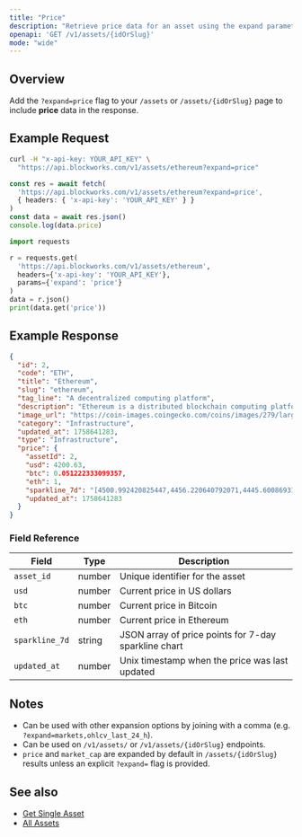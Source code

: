 ```yaml
---
title: "Price"
description: "Retrieve price data for an asset using the expand parameter"
openapi: 'GET /v1/assets/{idOrSlug}'
mode: "wide"
---
```


## Overview

Add the `?expand=price` flag to your `/assets` or `/assets/{idOrSlug}` page to include **price** data in the response.

## Example Request

<CodeGroup>

```bash cURL
curl -H "x-api-key: YOUR_API_KEY" \
  "https://api.blockworks.com/v1/assets/ethereum?expand=price"
```

```typescript TypeScript
const res = await fetch(
  'https://api.blockworks.com/v1/assets/ethereum?expand=price',
  { headers: { 'x-api-key': 'YOUR_API_KEY' } }
)
const data = await res.json()
console.log(data.price)
```

```python Python
import requests

r = requests.get(
  'https://api.blockworks.com/v1/assets/ethereum',
  headers={'x-api-key': 'YOUR_API_KEY'},
  params={'expand': 'price'}
)
data = r.json()
print(data.get('price'))
```

</CodeGroup>

## Example Response

```json
{
  "id": 2,
  "code": "ETH",
  "title": "Ethereum",
  "slug": "ethereum",
  "tag_line": "A decentralized computing platform",
  "description": "Ethereum is a distributed blockchain computing platform for smart contracts and decentralized applications. Its native token is ether (ETH), which primarily serves as a means of payment for transaction fees and as collateral for borrowing specific ERC-20 tokens within the decentralized finance (DeFi) sector.",
  "image_url": "https://coin-images.coingecko.com/coins/images/279/large/ethereum.png?1696501628",
  "category": "Infrastructure",
  "updated_at": 1758641283,
  "type": "Infrastructure",
  "price": {
    "assetId": 2,
    "usd": 4200.63,
    "btc": 0.051222333099357,
    "eth": 1,
    "sparkline_7d": "[4500.992420825447,4456.220640792071,4445.600869317445,4468.856320298547,4466.625675273125,4491.681885098661,4480.873569624577,4491.300084414629,4495.927103961496,4509.405240412951,4523.605591930226,4503.398838715683,4514.091632216672,4514.521562348898,4532.281824482799,4500.70082104255,4474.115484280956,4515.486211148579,4543.794258167605,4544.719561286415,4510.102908589131,4498.680985255563,4484.22101524546,4492.54930798026,4502.828602920466,4504.914170052242,4490.1972038403665,4491.131169736718,4491.321465707439,4519.751094935965,4461.541858527294,4522.30131036529,4499.899392275751,4533.10381634265,4599.310397067619,4591.768794331328,4585.912191540487,4621.520410281238,4613.512626646037,4619.462679081794,4607.828265867914,4588.033668406763,4574.624208235424,4576.497673145542,4602.607451654013,4597.782496945934,4577.357510077863,4576.429907052872,4576.1003676566515,4579.064212378724,4597.639169160368,4602.277918102901,4628.905424766412,4613.734469587316,4619.229477111724,4593.345565768889,4604.232839720207,4596.758550532023,4588.618925606986,4590.6367372135155,4610.457093522816,4607.38741209135,4592.5660419889555,4549.712898741619,4556.422097424589,4543.340565318739,4527.729159084257,4540.68595031087,4536.397355019644,4523.077929022869,4529.259806161378,4516.92035197386,4518.926290356054,4535.400507622555,4500.633558741524,4475.443787384454,4483.254108819009,4460.799599516342,4455.682940415397,4443.551143115653,4461.062910316468,4473.192483006329,4470.27195537534,4470.102748926164,4475.839336968217,4468.041595895098,4467.004609364323,4467.069768251759,4476.467493311955,4480.465420598213,4475.243103581353,4481.623465364566,4470.520475190559,4468.073209339894,4465.428051883671,4472.186928852924,4465.89681636674,4469.836028501011,4490.811129773216,4498.739590210143,4502.678815314789,4487.188062862003,4476.35855375989,4481.554676444777,4485.888820433783,4491.929039296799,4495.622713402836,4481.484588389632,4489.665661861418,4482.188472578638,4481.703614860791,4480.0309485405205,4473.304572269693,4480.667642059434,4486.684877307625,4480.493212489931,4471.104576849771,4465.519516808382,4460.503918120189,4463.646241310442,4467.973868772852,4478.120503719189,4474.656080818336,4484.220685499711,4468.54932871248,4485.737277236248,4497.460342186307,4494.754252883275,4476.536254423481,4476.907118397207,4466.894974143133,4445.964686087343,4338.074392491121,4331.868133945722,4290.747505716914,4305.503943573666,4290.081825358982,4206.721329686675,4194.274435743359,4200.639232385772,4197.983823114043,4156.784052433825,4183.9440696838965,4181.749777411584,4194.039844613944,4197.74748149495,4195.293736584651,4171.173657577291,4168.163614051888,4168.595612641108,4160.356129406032,4141.638736448096,4181.890486434004,4195.240851840801,4190.575982902745,4199.951774017639,4194.2061696844185,4171.759392926329,4152.62692296304,4191.176151160774,4180.132526489409,4187.603744106322,4206.736740894779,4207.434169446426,4210.182201384079,4195.247433859566,4192.977394879233,4195.575044569326]",
    "updated_at": 1758641283
  }
}
```

### Field Reference

| Field | Type | Description |
|---|---|---|
| `asset_id` | number | Unique identifier for the asset |
| `usd` | number | Current price in US dollars |
| `btc` | number | Current price in Bitcoin |
| `eth` | number | Current price in Ethereum |
| `sparkline_7d` | string | JSON array of price points for 7-day sparkline chart |
| `updated_at` | number | Unix timestamp when the price was last updated |

## Notes

- Can be used with other expansion options by joining with a comma (e.g. `?expand=markets,ohlcv_last_24_h`).
- Can be used on `/v1/assets/` or `/v1/assets/{idOrSlug}` endpoints.
- `price` and `market_cap` are expanded by default in `/assets/{idOrSlug}` results unless an explicit `?expand=` flag is provided.

## See also

- [Get Single Asset](/api-reference/assets/get-single)
- [All Assets](/api-reference/assets/list)